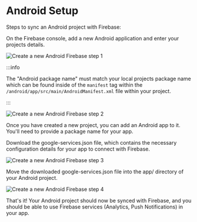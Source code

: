 # Android Setup

Steps to sync an Android project with Firebase:

On the Firebase console, add a new Android application and enter your projects details.

![Create a new Android Firebase step 1](/img/app-setup/firebase-setup-android-step-1.png)

:::info

The "Android package name" must match your local projects package name which can be found inside of the `manifest` tag within the `/android/app/src/main/AndroidManifest.xml` file within your project.

:::

![Create a new Android Firebase step 2](/img/app-setup/firebase-setup-android-step-2.png)

Once you have created a new project, you can add an Android app to it. You'll need to provide a package name for your app.

Download the google-services.json file, which contains the necessary configuration details for your app to connect with Firebase.

![Create a new Android Firebase step 3](/img/app-setup/firebase-setup-android-step-3.png)

Move the downloaded google-services.json file into the app/ directory of your Android project.

![Create a new Android Firebase step 4](/img/app-setup/firebase-setup-android-step-4.png)


That's it! Your Android project should now be synced with Firebase, and you should be able to use Firebase services (Analytics, Push Notifications) in your app.
